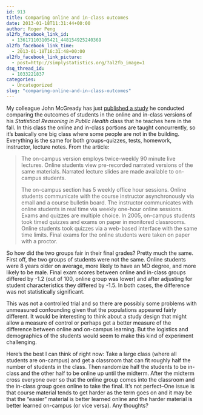 ```yaml
---
id: 913
title: Comparing online and in-class outcomes
date: 2013-01-18T11:31:44+00:00
author: Roger Peng
al2fb_facebook_link_id:
  - 136171103105421_448154925240369
al2fb_facebook_link_time:
  - 2013-01-18T16:31:48+00:00
al2fb_facebook_link_picture:
  - post=http://simplystatistics.org/?al2fb_image=1
dsq_thread_id:
  - 1033221837
categories:
  - Uncategorized
slug: "comparing-online-and-in-class-outcomes"
---
```

My colleague John McGready has just [published a study](http://www.sciencedirect.com/science/article/pii/S009174351200597X) he conducted comparing the outcomes of students in the online and in-class versions of his _Statistical Reasoning in Public Health_ class that he teaches here in the fall. In this class the online and in-class portions are taught concurrently, so it's basically one big class where some people are not in the building. Everything is the same for both groups--quizzes, tests, homework, instructor, lecture notes. From the article:

> <p id="p0015">
>   The on-campus version employs twice-weekly 90 minute live lectures. Online students view pre-recorded narrated versions of the same materials. Narrated lecture slides are made available to on-campus students.
> </p>
> 
> The on-campus section has 5 weekly office hour sessions. Online students communicate with the course instructor asynchronously via email and a course bulletin board. The instructor communicates with online students in real time via weekly one-hour online sessions. Exams and quizzes are multiple choice. In 2005, on-campus students took timed quizzes and exams on paper in monitored classrooms. Online students took quizzes via a web-based interface with the same time limits. Final exams for the online students were taken on paper with a proctor.

So how did the two groups fair in their final grades? Pretty much the same. First off, the two groups of students were not the same. Online students were 8 years older on average, more likely to have an MD degree, and more likely to be male. Final exam scores between online and in-class groups differed by -1.2 (out of 100, online group was lower) and after adjusting for student characteristics they differed by -1.5. In both cases, the difference was not statistically significant.

This was not a controlled trial and so there are possibly some problems with unmeasured confounding given that the populations appeared fairly different. It would be interesting to think about a study design that might allow a measure of control or perhaps get a better measure of the difference between online and on-campus learning. But the logistics and demographics of the students would seem to make this kind of experiment challenging.

Here's the best I can think of right now: Take a large class (where all students are on-campus) and get a classroom that can fit roughly half the number of students in the class. Then randomize half the students to be in-class and the other half to be online up until the midterm. After the midterm cross everyone over so that the online group comes into the classroom and the in-class group goes online to take the final. It's not perfect--One issue is that course material tends to get harder as the term goes on and it may be that the "easier" material is better learned online and the harder material is better learned on-campus (or vice versa). Any thoughts?

